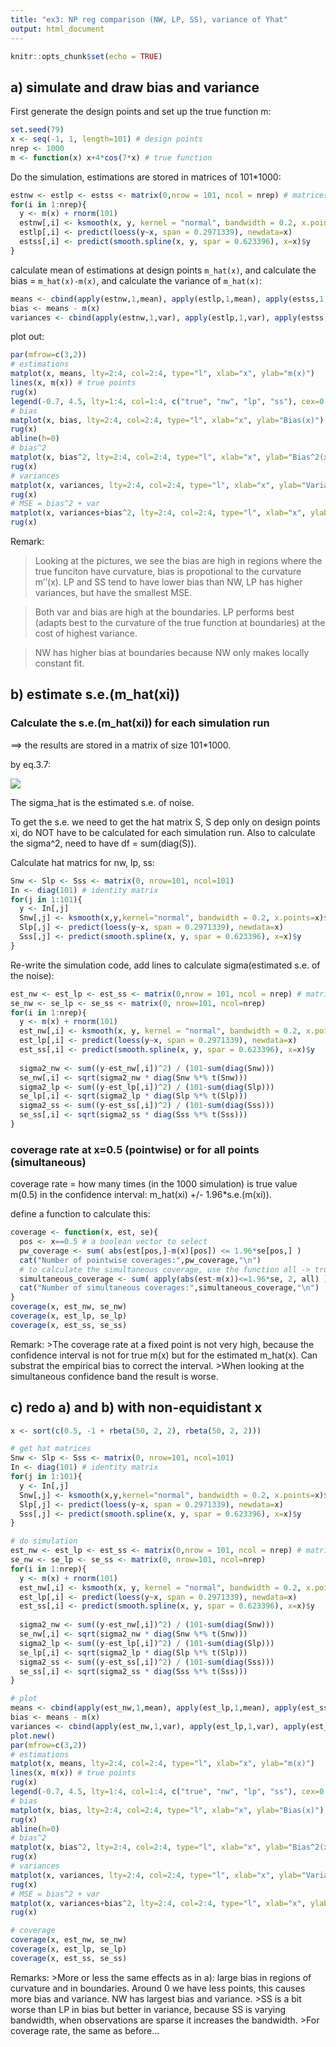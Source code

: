 ```yaml
---
title: "ex3: NP reg comparison (NW, LP, SS), variance of Yhat"
output: html_document
---
```


```r
knitr::opts_chunk$set(echo = TRUE)
```

## a) simulate and draw bias and variance

First generate the design points and set up the true function m: 

```r
set.seed(79)
x <- seq(-1, 1, length=101) # design points
nrep <- 1000
m <- function(x) x+4*cos(7*x) # true function
```

Do the simulation, estimations are stored in matrices of 101*1000: 
```r
estnw <- estlp <- estss <- matrix(0,nrow = 101, ncol = nrep) # matrices storing the estimated function at design points m_hat(x)
for(i in 1:nrep){
  y <- m(x) + rnorm(101)
  estnw[,i] <- ksmooth(x, y, kernel = "normal", bandwidth = 0.2, x.points = x)$y
  estlp[,i] <- predict(loess(y~x, span = 0.2971339), newdata=x)
  estss[,i] <- predict(smooth.spline(x, y, spar = 0.623396), x=x)$y
}
```

calculate mean of estimations at design points `m_hat(x)`, and calculate the bias = `m_hat(x)-m(x)`, and calculate the variance of `m_hat(x)`: 
```r
means <- cbind(apply(estnw,1,mean), apply(estlp,1,mean), apply(estss,1,mean))
bias <- means - m(x)
variances <- cbind(apply(estnw,1,var), apply(estlp,1,var), apply(estss,1,var))
```

plot out: 
```r
par(mfrow=c(3,2))
# estimations
matplot(x, means, lty=2:4, col=2:4, type="l", xlab="x", ylab="m(x)")
lines(x, m(x)) # true points
rug(x)
legend(-0.7, 4.5, lty=1:4, col=1:4, c("true", "nw", "lp", "ss"), cex=0.6)
# bias
matplot(x, bias, lty=2:4, col=2:4, type="l", xlab="x", ylab="Bias(x)")
rug(x)
abline(h=0)
# bias^2
matplot(x, bias^2, lty=2:4, col=2:4, type="l", xlab="x", ylab="Bias^2(x)", ylim=c(0,0.4))
rug(x)
# variances
matplot(x, variances, lty=2:4, col=2:4, type="l", xlab="x", ylab="Variance(x)", ylim=c(0,0.4))
rug(x)
# MSE = bias^2 + var
matplot(x, variances+bias^2, lty=2:4, col=2:4, type="l", xlab="x", ylab="MSE(x)", ylim=c(0,0.4))
rug(x)
```

Remark:

>Looking at the pictures, we see the bias are high in regions where the true funciton have curvature, bias is propotional to the curvature m''(x). LP and SS tend to have lower bias than NW, LP has higher variances, but have the smallest MSE. 

>Both var and bias are high at the boundaries. LP performs best (adapts best to the curvature of the true function at boundaries) at the cost of highest variance.

>NW has higher bias at boundaries because NW only makes locally constant fit. 

## b) estimate s.e.(m_hat(xi)) 

### Calculate the s.e.(m_hat(xi)) for each simulation run 
==> the results are stored in a matrix of size 101*1000. 

by eq.3.7: 

![](ex3/est_sd.png)

The sigma_hat is the estimated s.e. of noise. 

To get the s.e. we need to get the hat matrix S, S dep only on design points xi, do NOT have to be calculated for each simulation run. Also to calculate the sigma^2, need to have df = sum(diag(S)). 

Calculate hat matrics for nw, lp, ss: 

```r
Snw <- Slp <- Sss <- matrix(0, nrow=101, ncol=101)
In <- diag(101) # identity matrix
for(j in 1:101){
  y <- In[,j]
  Snw[,j] <- ksmooth(x,y,kernel="normal", bandwidth = 0.2, x.points=x)$y
  Slp[,j] <- predict(loess(y~x, span = 0.2971339), newdata=x)
  Sss[,j] <- predict(smooth.spline(x, y, spar = 0.623396), x=x)$y
}
```

Re-write the simulation code, add lines to calculate sigma(estimated s.e. of the noise): 

```r
est_nw <- est_lp <- est_ss <- matrix(0,nrow = 101, ncol = nrep) # matrices storing the estimated function at design points m_hat(x)
se_nw <- se_lp <- se_ss <- matrix(0, nrow=101, ncol=nrep)
for(i in 1:nrep){
  y <- m(x) + rnorm(101)
  est_nw[,i] <- ksmooth(x, y, kernel = "normal", bandwidth = 0.2, x.points = x)$y
  est_lp[,i] <- predict(loess(y~x, span = 0.2971339), newdata=x)
  est_ss[,i] <- predict(smooth.spline(x, y, spar = 0.623396), x=x)$y
  
  sigma2_nw <- sum((y-est_nw[,i])^2) / (101-sum(diag(Snw)))
  se_nw[,i] <- sqrt(sigma2_nw * diag(Snw %*% t(Snw)))
  sigma2_lp <- sum((y-est_lp[,i])^2) / (101-sum(diag(Slp)))
  se_lp[,i] <- sqrt(sigma2_lp * diag(Slp %*% t(Slp)))
  sigma2_ss <- sum((y-est_ss[,i])^2) / (101-sum(diag(Sss)))
  se_ss[,i] <- sqrt(sigma2_ss * diag(Sss %*% t(Sss)))
}
```


### coverage rate at x=0.5 (pointwise) or for all points (simultaneous)
coverage rate = how many times (in the 1000 simulation) is true value m(0.5) in the confidence interval: m_hat(xi) +/- 1.96*s.e.(m(xi)). 

define a function to calculate this: 
```r
coverage <- function(x, est, se){
  pos <- x==0.5 # a boolean vector to select 
  pw_coverage <- sum( abs(est[pos,]-m(x)[pos]) <= 1.96*se[pos,] )
  cat("Number of pointwise coverages:",pw_coverage,"\n")
  # to calculate the simultaneous coverage, use the function all -> true if all entries are true
  simultaneous_coverage <- sum( apply(abs(est-m(x))<=1.96*se, 2, all) )
  cat("Number of simultaneous coverages:",simultaneous_coverage,"\n")
}
coverage(x, est_nw, se_nw)
coverage(x, est_lp, se_lp)
coverage(x, est_ss, se_ss)
```

Remark: 
>The coverage rate at a fixed point is not very high, because the confidence interval is not for true m(x) but for the estimated m_hat(x). Can substrat the empirical bias to correct the interval.
>When looking at the simultaneous confidence band the result is worse. 

## c) redo a) and b) with non-equidistant x
```r
x <- sort(c(0.5, -1 + rbeta(50, 2, 2), rbeta(50, 2, 2)))

# get hat matrices
Snw <- Slp <- Sss <- matrix(0, nrow=101, ncol=101)
In <- diag(101) # identity matrix
for(j in 1:101){
  y <- In[,j]
  Snw[,j] <- ksmooth(x,y,kernel="normal", bandwidth = 0.2, x.points=x)$y
  Slp[,j] <- predict(loess(y~x, span = 0.2971339), newdata=x)
  Sss[,j] <- predict(smooth.spline(x, y, spar = 0.623396), x=x)$y
}

# do simulation
est_nw <- est_lp <- est_ss <- matrix(0,nrow = 101, ncol = nrep) # matrices storing the estimated function at design points m_hat(x)
se_nw <- se_lp <- se_ss <- matrix(0, nrow=101, ncol=nrep)
for(i in 1:nrep){
  y <- m(x) + rnorm(101)
  est_nw[,i] <- ksmooth(x, y, kernel = "normal", bandwidth = 0.2, x.points = x)$y
  est_lp[,i] <- predict(loess(y~x, span = 0.2971339), newdata=x)
  est_ss[,i] <- predict(smooth.spline(x, y, spar = 0.623396), x=x)$y
  
  sigma2_nw <- sum((y-est_nw[,i])^2) / (101-sum(diag(Snw)))
  se_nw[,i] <- sqrt(sigma2_nw * diag(Snw %*% t(Snw)))
  sigma2_lp <- sum((y-est_lp[,i])^2) / (101-sum(diag(Slp)))
  se_lp[,i] <- sqrt(sigma2_lp * diag(Slp %*% t(Slp)))
  sigma2_ss <- sum((y-est_ss[,i])^2) / (101-sum(diag(Sss)))
  se_ss[,i] <- sqrt(sigma2_ss * diag(Sss %*% t(Sss)))
}

# plot 
means <- cbind(apply(est_nw,1,mean), apply(est_lp,1,mean), apply(est_ss,1,mean))
bias <- means - m(x)
variances <- cbind(apply(est_nw,1,var), apply(est_lp,1,var), apply(est_ss,1,var))
plot.new()
par(mfrow=c(3,2))
# estimations
matplot(x, means, lty=2:4, col=2:4, type="l", xlab="x", ylab="m(x)")
lines(x, m(x)) # true points
rug(x)
legend(-0.7, 4.5, lty=1:4, col=1:4, c("true", "nw", "lp", "ss"), cex=0.6)
# bias
matplot(x, bias, lty=2:4, col=2:4, type="l", xlab="x", ylab="Bias(x)")
rug(x)
abline(h=0)
# bias^2
matplot(x, bias^2, lty=2:4, col=2:4, type="l", xlab="x", ylab="Bias^2(x)", ylim=c(0,0.4))
rug(x)
# variances
matplot(x, variances, lty=2:4, col=2:4, type="l", xlab="x", ylab="Variance(x)", ylim=c(0,0.4))
rug(x)
# MSE = bias^2 + var
matplot(x, variances+bias^2, lty=2:4, col=2:4, type="l", xlab="x", ylab="MSE(x)", ylim=c(0,0.4))
rug(x)

# coverage
coverage(x, est_nw, se_nw)
coverage(x, est_lp, se_lp)
coverage(x, est_ss, se_ss)
```


Remarks: 
>More or less the same effects as in a): large bias in regions of curvature and in boundaries. Around 0 we have less points, this causes more bias and variance. NW has largest bias and variance. 
>SS is a bit worse than LP in bias but better in variance, because SS is varying bandwidth, when observations are sparse it increases the bandwidth. 
>For coverage rate, the same as before... 

